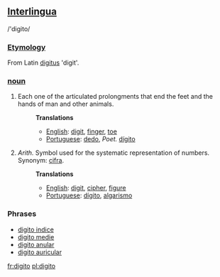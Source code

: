==[[Interlingua]]==
/'digito/
===[[Etymology]]===
From Latin [[digitus]] 'digit'.
===[[noun]]===
#Each one of the articulated prolongments that end the feet and the hands of man and other animals.
#:'''Translations'''
#:*[[English]]: [[digit]], [[finger]], [[toe]]
#:*[[Portuguese]]: [[dedo]], ''Poet.'' [[dígito]]
#''Arith.'' Symbol used for the systematic representation of numbers. Synonym: [[cifra]].
#:'''Translations'''
#:*[[English]]: [[digit]], [[cipher]], [[figure]]
#:*[[Portuguese]]: [[dígito]], [[algarismo]]
===Phrases===
*[[digito indice]]
*[[digito medie]]
*[[digito anular]]
*[[digito auricular]]

[[fr:digito]]
[[pl:digito]]